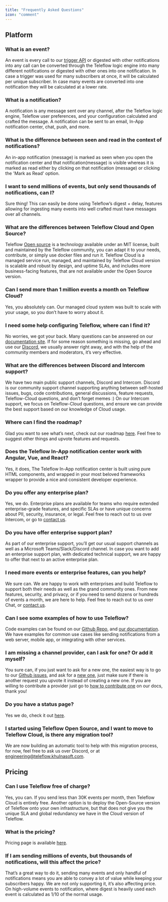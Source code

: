 ```yaml
---
title: "Frequently Asked Questions"
icon: "comment"
---
```


## Platform

### What is an event?

An event is every call to our [trigger API](https://docs.teleflow.khulnasoft.com/api-reference/events/trigger-event/?utm_campaign=docs-faq) or digested with other notifications into any call can be converted through the Teleflow logic engine into many different notifications or digested with other ones into one notification. In case a trigger was used for many subscribers at once, it will be calculated per unique subscriber. In case many events are converted into one notification they will be calculated at a lower rate.

### What is a notification?

A notification is any message sent over any channel, after the Teleflow logic engine, Teleflow user preferences, and your configuration calculated and crafted the message. A notification can be sent to an email, In-App notification center, chat, push, and more.

### What is the difference between seen and read in the context of notifications?

An in-app notification (message) is marked as seen when you open the notification center and that notification(message) is visible
whereas it is marked as read either by clicking on that notification (message) or clicking the 'Mark as Read' option.

### I want to send millions of events, but only send thousands of notifications, can I?

Sure thing! This can easily be done using Teleflow’s digest + delay, features allowing for ingesting many events into well crafted must have messages over all channels.

### What are the differences between Teleflow Cloud and Open Source?

Teleflow [Open source](https://github.com/khulnasoft/teleflow) is a technology available under an MIT license, built and maintained by the Teleflow community, you can adapt it to your needs, contribute, or simply use docker files and run it. Teleflow Cloud is a managed service run, managed, and maintained by Teleflow Cloud version is scalable and robust by design, and uptime SLAs, and includes more business-facing features, that are not available under the Open Source version.

### Can I send more than 1 million events a month on Teleflow Cloud?

Yes, you absolutely can. Our managed cloud system was built to scale with your usage, so you don’t have to worry about it.

### I need some help configuring Teleflow, where can I find it?

No worries, we got your back. Many questions can be answered on our [documentation site](https://docs.teleflow.khulnasoft.com/?utm_campaign=docs-faq). If for some reason something is missing, go ahead and use our [Discord](https://discord.gg/teleflow?ref=docs-faqs), we usually answer right away, and with the help of the community members and moderators, it’s very effective.

### What are the differences between Discord and Intercom support?

We have two main public support channels, Discord and Intercom. Discord is our community support channel supporting anything between self-hosted issues, bugs, code contributions, general discussions, feature requests, Teleflow-Cloud questions, and don’t forget memes :) On our Intercom support, we focus on Teleflow-Cloud questions, and ensure we can provide the best support based on our knowledge of Cloud usage.

### Where can I find the roadmap?

Glad you want to see what’s next, check out our roadmap [here](https://roadmap.teleflow.khulnasoft.com/roadmap). Feel free to suggest other things and upvote features and requests.

### Does the Teleflow In-App notification center work with Angular, Vue, and React?

Yes, it does, The Teleflow In-App notification center is built using pure HTML components, and wrapped in your most beloved frameworks wrapper to provide a nice and consistent developer experience.

### Do you offer any enterprise plan?

Yes, we do. Enterprise plans are available for teams who require extended enterprise-grade features, and specific SLAs or have unique concerns about PII, security, insurance, or legal. Feel free to reach out to us over Intercom, or go to [contact us](https://teleflow.khulnasoft.com/contact-us/?utm_campaign=docs-faq).

### Do you have offer enterprise support plan?

As part of our enterprise support, you’ll get our usual support channels as well as a Microsoft Teams/Slack/Discord channel. In case you want to add an enterprise support plan, with dedicated technical support, we are happy to offer that next to an active enterprise plan.

### I need more events or enterprise features, can you help?

We sure can. We are happy to work with enterprises and build Teleflow to support both their needs as well as the grand community ones. From new features, security, and privacy, or if you need to send dozens or hundreds of events a month, we are here to help. Feel free to reach out to us over Chat, or [contact us](https://teleflow.khulnasoft.com/contact-us/?utm_campaign=docs-faq).

### Can I see some examples of how to use Teleflow?

Code examples can be found on our [Github Repo](https://github.com/khulnasoft/examples), and [our documentation](https://docs.teleflow.khulnasoft.com/getting-started/your-first-notification?utm_campaign=docs-faq). We have examples for common use cases like sending notifications from a web server, mobile app, or integrating with other services.

### I am missing a channel provider, can I ask for one? Or add it myself?

You sure can, if you just want to ask for a new one, the easiest way is to go to our [Github issues](https://github.com/khulnasoft/teleflow/issues), and ask for a [new one](https://github.com/khulnasoft/teleflow/issues/new?assignees=&labels=feature&template=feature_request.yml&title=%F0%9F%9A%80+Feature%3A+), just make sure if there is another request you upvote it instead of creating a new one. If you are willing to contribute a provider just go to [how to contribute one](https://docs.teleflow.khulnasoft.com/community/add-a-new-provider?utm_campaign=docs-faq) on our docs, thank you!

### Do you have a status page?

Yes we do, check it out [here](https://teleflowstatus.com/).

### I started using Teleflow Open Source, and I want to move to Teleflow Cloud, is there any migration tool?

We are now building an automatic tool to help with this migration process, for now, feel free to ask us over Discord, or at engineering@teleflow.khulnasoft.com.

## Pricing

### Can I use Teleflow free of charge?

Yes, you can. If you send less than 30K events per month, then Teleflow Cloud is entirely free. Another option is to deploy the Open-Source version of Teleflow onto your own infrastructure, but that does not give you the unique SLA and global redundancy we have in the Cloud version of Teleflow.

### What is the pricing?

Pricing page is available [here](https://teleflow.khulnasoft.com/pricing/?utm_campaign=docs-faq).

### If I am sending millions of events, but thousands of notifications, will this affect the price?

That’s a great way to do it, sending many events and only handful of notifications means you are able to convey a lot of value while keeping your subscribers happy. We are not only supporting it, it’s also affecting price. On high-volume events to notification, where digest is heavily used each event is calculated as 1/10 of the normal usage.
